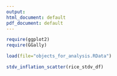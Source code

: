 ```yaml
---
output:
html_document: default
pdf_document: default
---
```


```r
require(ggplot2)
require(GGally)

load(file="objects_for_analysis.RData")
```

```r
stdv_inflation_scatter(rice_stdv_df)
```